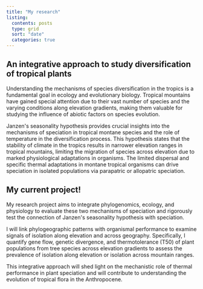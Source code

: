 ```yaml
---
title: "My research"
listing: 
  contents: posts
  type: grid
  sort: "date"
  categories: true
---
```


## **An integrative approach to study diversification of tropical plants**

Understanding the mechanisms of species diversification in the tropics is a fundamental goal in ecology and evolutionary biology. Tropical mountains have gained special attention due to their vast number of species and the varying conditions along elevation gradients, making them valuable for studying the influence of abiotic factors on species evolution.

Janzen\'s seasonality hypothesis provides crucial insights into the mechanisms of speciation in tropical montane species and the role of temperature in the diversification process. This hypothesis states that the stability of climate in the tropics results in narrower elevation ranges in tropical mountains, limiting the migration of species across elevation due to marked physiological adaptations in organisms. The limited dispersal and specific thermal adaptations in montane tropical organisms can drive speciation in isolated populations via parapatric or allopatric speciation.

## My current project!

My research project aims to integrate phylogenomics, ecology, and physiology to evaluate these two mechanisms of speciation and rigorously test the connection of Janzen\'s seasonality hypothesis with speciation.

I will link phylogeographic patterns with organismal performance to examine signals of isolation along elevation and across geography. Specifically, I quantify gene flow, genetic divergence, and thermotolerance (T50) of plant populations from tree species across elevation gradients to assess the prevalence of isolation along elevation or isolation across mountain ranges.

This integrative approach will shed light on the mechanistic role of thermal performance in plant speciation and will contribute to understanding the evolution of tropical flora in the Anthropocene.

\
